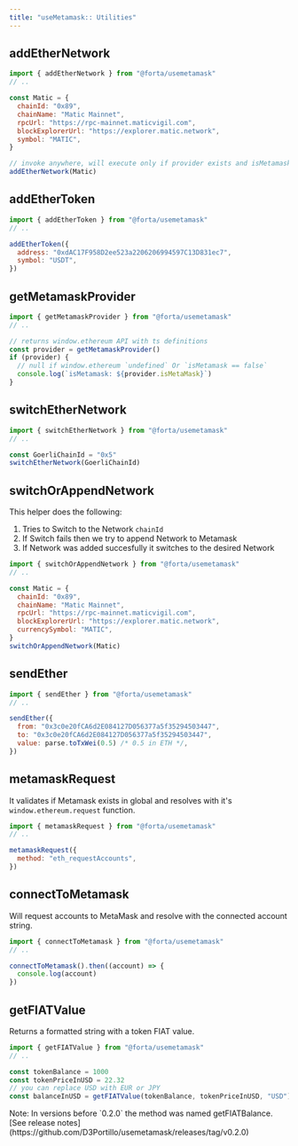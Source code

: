 ```yaml
---
title: "useMetamask:: Utilities"
---
```



## addEtherNetwork

```jsx
import { addEtherNetwork } from "@forta/usemetamask"
// ..

const Matic = {
  chainId: "0x89",
  chainName: "Matic Mainnet",
  rpcUrl: "https://rpc-mainnet.maticvigil.com",
  blockExplorerUrl: "https://explorer.matic.network",
  symbol: "MATIC",
}

// invoke anywhere, will execute only if provider exists and isMetamask
addEtherNetwork(Matic)
```

## addEtherToken

```jsx
import { addEtherToken } from "@forta/usemetamask"
// ..

addEtherToken({
  address: "0xdAC17F958D2ee523a2206206994597C13D831ec7",
  symbol: "USDT",
})
```

## getMetamaskProvider

```jsx
import { getMetamaskProvider } from "@forta/usemetamask"
// ..

// returns window.ethereum API with ts definitions
const provider = getMetamaskProvider()
if (provider) {
  // null if window.ethereum `undefined` Or `isMetamask == false`
  console.log(`isMetamask: ${provider.isMetaMask}`)
}
```

## switchEtherNetwork

```jsx
import { switchEtherNetwork } from "@forta/usemetamask"
// ..

const GoerliChainId = "0x5"
switchEtherNetwork(GoerliChainId)
```

## switchOrAppendNetwork

This helper does the following:

1. Tries to Switch to the Network `chainId`
2. If Switch fails then we try to append Network to Metamask
3. If Network was added succesfully it switches to the desired Network

```jsx
import { switchOrAppendNetwork } from "@forta/usemetamask"
// ..

const Matic = {
  chainId: "0x89",
  chainName: "Matic Mainnet",
  rpcUrl: "https://rpc-mainnet.maticvigil.com",
  blockExplorerUrl: "https://explorer.matic.network",
  currencySymbol: "MATIC",
}
switchOrAppendNetwork(Matic)
```

## sendEther

```jsx
import { sendEther } from "@forta/usemetamask"
// ..

sendEther({
  from: "0x3c0e20fCA6d2E084127D056377a5f35294503447",
  to: "0x3c0e20fCA6d2E084127D056377a5f35294503447",
  value: parse.toTxWei(0.5) /* 0.5 in ETH */,
})
```

## metamaskRequest

It validates if Metamask exists in global and resolves with it's `window.ethereum.request` function.

```jsx
import { metamaskRequest } from "@forta/usemetamask"
// ..

metamaskRequest({
  method: "eth_requestAccounts",
})
```

## connectToMetamask

Will request accounts to MetaMask and resolve with the connected account string.

```jsx
import { connectToMetamask } from "@forta/usemetamask"
// ..

connectToMetamask().then((account) => {
  console.log(account)
})
```

## getFIATValue

Returns a formatted string with a token FIAT value.

```jsx
import { getFIATValue } from "@forta/usemetamask"
// ..

const tokenBalance = 1000
const tokenPriceInUSD = 22.32
// you can replace USD with EUR or JPY
const balanceInUSD = getFIATValue(tokenBalance, tokenPriceInUSD, "USD") // 22,320
```

<Callout type="warning" emoji="⚠️">
  Note: In versions before `0.2.0` the method was named getFIATBalance.
  [See release notes](https://github.com/D3Portillo/usemetamask/releases/tag/v0.2.0)
</Callout>
